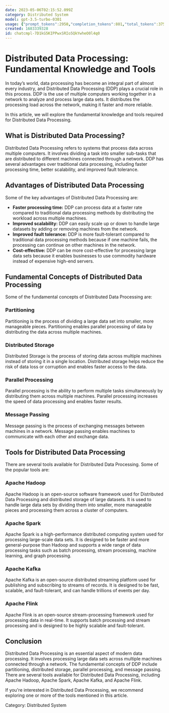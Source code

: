 ```yaml
---
date: 2023-05-06T02:15:52.099Z
category: Distributed System
model: gpt-3.5-turbo-0301
usage: {"prompt_tokens":2950,"completion_tokens":801,"total_tokens":3751}
created: 1683339328
id: chatcmpl-7D1kG5KIPPwxSRIo5QkYwheO0l4q0
---
```


# Distributed Data Processing: Fundamental Knowledge and Tools

In today’s world, data processing has become an integral part of almost every industry, and Distributed Data Processing (DDP) plays a crucial role in this process. DDP is the use of multiple computers working together in a network to analyze and process large data sets. It distributes the processing load across the network, making it faster and more reliable.

In this article, we will explore the fundamental knowledge and tools required for Distributed Data Processing.

## What is Distributed Data Processing?

Distributed Data Processing refers to systems that process data across multiple computers. It involves dividing a task into smaller sub-tasks that are distributed to different machines connected through a network. DDP has several advantages over traditional data processing, including faster processing time, better scalability, and improved fault tolerance.

## Advantages of Distributed Data Processing

Some of the key advantages of Distributed Data Processing are:

- **Faster processing time:** DDP can process data at a faster rate compared to traditional data processing methods by distributing the workload across multiple machines.
- **Improved scalability:** DDP can easily scale up or down to handle large datasets by adding or removing machines from the network.
- **Improved fault tolerance:** DDP is more fault-tolerant compared to traditional data processing methods because if one machine fails, the processing can continue on other machines in the network.
- **Cost-effective:** DDP can be more cost-effective for processing large data sets because it enables businesses to use commodity hardware instead of expensive high-end servers.

## Fundamental Concepts of Distributed Data Processing

Some of the fundamental concepts of Distributed Data Processing are:

### Partitioning

Partitioning is the process of dividing a large data set into smaller, more manageable pieces. Partitioning enables parallel processing of data by distributing the data across multiple machines.

### Distributed Storage

Distributed Storage is the process of storing data across multiple machines instead of storing it in a single location. Distributed storage helps reduce the risk of data loss or corruption and enables faster access to the data.

### Parallel Processing

Parallel processing is the ability to perform multiple tasks simultaneously by distributing them across multiple machines. Parallel processing increases the speed of data processing and enables faster results.

### Message Passing

Message passing is the process of exchanging messages between machines in a network. Message passing enables machines to communicate with each other and exchange data. 

## Tools for Distributed Data Processing

There are several tools available for Distributed Data Processing. Some of the popular tools are:

### Apache Hadoop

Apache Hadoop is an open-source software framework used for Distributed Data Processing and distributed storage of large datasets. It is used to handle large data sets by dividing them into smaller, more manageable pieces and processing them across a cluster of computers.

### Apache Spark

Apache Spark is a high-performance distributed computing system used for processing large-scale data sets. It is designed to be faster and more general-purpose than Hadoop and supports a wide range of data processing tasks such as batch processing, stream processing, machine learning, and graph processing.

### Apache Kafka

Apache Kafka is an open-source distributed streaming platform used for publishing and subscribing to streams of records. It is designed to be fast, scalable, and fault-tolerant, and can handle trillions of events per day.

### Apache Flink

Apache Flink is an open-source stream-processing framework used for processing data in real-time. It supports batch processing and stream processing and is designed to be highly scalable and fault-tolerant.

## Conclusion

Distributed Data Processing is an essential aspect of modern data processing. It involves processing large data sets across multiple machines connected through a network. The fundamental concepts of DDP include partitioning, distributed storage, parallel processing, and message passing. There are several tools available for Distributed Data Processing, including Apache Hadoop, Apache Spark, Apache Kafka, and Apache Flink.

If you're interested in Distributed Data Processing, we recommend exploring one or more of the tools mentioned in this article.

Category: Distributed System